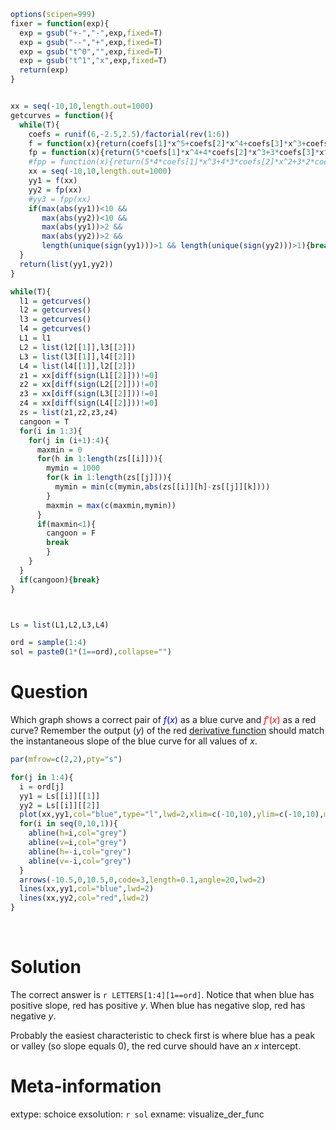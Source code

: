 ```r
options(scipen=999)
fixer = function(exp){
  exp = gsub("+-","-",exp,fixed=T)
  exp = gsub("--","+",exp,fixed=T)
  exp = gsub("t^0","",exp,fixed=T)
  exp = gsub("t^1","x",exp,fixed=T)
  return(exp)
}


xx = seq(-10,10,length.out=1000)
getcurves = function(){
  while(T){
    coefs = runif(6,-2.5,2.5)/factorial(rev(1:6))
    f = function(x){return(coefs[1]*x^5+coefs[2]*x^4+coefs[3]*x^3+coefs[4]*x^2+coefs[5]*x+coefs[6])}
    fp = function(x){return(5*coefs[1]*x^4+4*coefs[2]*x^3+3*coefs[3]*x^2+2*coefs[4]*x+coefs[5])}
    #fpp = function(x){return(5*4*coefs[1]*x^3+4*3*coefs[2]*x^2+3*2*coefs[3]*x+2*coefs[4])}
    xx = seq(-10,10,length.out=1000)
    yy1 = f(xx)
    yy2 = fp(xx)
    #yy3 = fpp(xx)
    if(max(abs(yy1))<10 && 
       max(abs(yy2))<10 && 
       max(abs(yy1))>2 && 
       max(abs(yy2))>2 &&
       length(unique(sign(yy1)))>1 && length(unique(sign(yy2)))>1){break}
  }
  return(list(yy1,yy2))
}

while(T){
  l1 = getcurves()
  l2 = getcurves()
  l3 = getcurves()
  l4 = getcurves()
  L1 = l1
  L2 = list(l2[[1]],l3[[2]])
  L3 = list(l3[[1]],l4[[2]])
  L4 = list(l4[[1]],l2[[2]])
  z1 = xx[diff(sign(L1[[2]]))!=0]
  z2 = xx[diff(sign(L2[[2]]))!=0]
  z3 = xx[diff(sign(L3[[2]]))!=0]
  z4 = xx[diff(sign(L4[[2]]))!=0]
  zs = list(z1,z2,z3,z4)
  cangoon = T
  for(i in 1:3){
    for(j in (i+1):4){
      maxmin = 0
      for(h in 1:length(zs[[i]])){
        mymin = 1000
        for(k in 1:length(zs[[j]])){
          mymin = min(c(mymin,abs(zs[[i]][h]-zs[[j]][k])))
        }
        maxmin = max(c(maxmin,mymin))
      }
      if(maxmin<1){
        cangoon = F
        break
        }
    }
  }
  if(cangoon){break}
}



Ls = list(L1,L2,L3,L4)

ord = sample(1:4)
sol = paste0(1*(1==ord),collapse="")

```

Question
========

Which graph shows a correct pair of <font color="blue">$f(x)$</font> as a blue curve and <font color="red">$f'(x)$</font> as a red curve? Remember the output ($y$) of the red [derivative function](https://en.wikipedia.org/wiki/Derivative) should match the instantaneous slope of the blue curve for all values of $x$.

```r
par(mfrow=c(2,2),pty="s")

for(j in 1:4){
  i = ord[j]
  yy1 = Ls[[i]][[1]]
  yy2 = Ls[[i]][[2]]
  plot(xx,yy1,col="blue",type="l",lwd=2,xlim=c(-10,10),ylim=c(-10,10),main=LETTERS[j],xlab="x",ylab="y")
  for(i in seq(0,10,1)){
    abline(h=i,col="grey")
    abline(v=i,col="grey")
    abline(h=-i,col="grey")
    abline(v=-i,col="grey")
  }
  arrows(-10.5,0,10.5,0,code=3,length=0.1,angle=20,lwd=2)
  lines(xx,yy1,col="blue",lwd=2)
  lines(xx,yy2,col="red",lwd=2)
}
```
\

Solution
========

The correct answer is `r LETTERS[1:4][1==ord]`. Notice that when blue has positive slope, red has positive $y$. When blue has negative slop, red has negative $y$.

Probably the easiest characteristic to check first is where blue has a peak or valley (so slope equals 0), the red curve should have an $x$ intercept.





Meta-information
============
extype: schoice
exsolution: `r sol`
exname: visualize_der_func